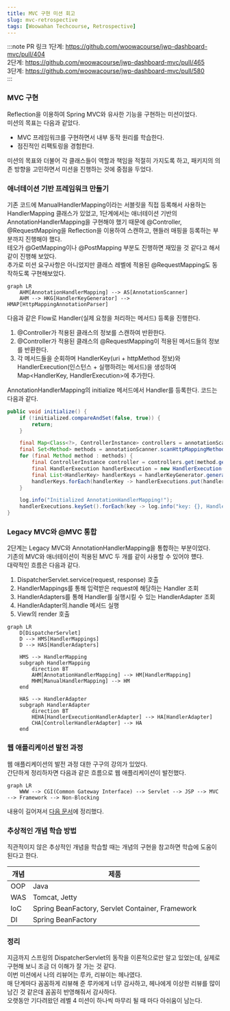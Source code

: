 ```yaml
---
title: MVC 구현 미션 회고
slug: mvc-retrospective
tags: [Woowahan Techcourse, Retrospective]
---
```


:::note PR 링크
1단계: https://github.com/woowacourse/jwp-dashboard-mvc/pull/404  
2단계: https://github.com/woowacourse/jwp-dashboard-mvc/pull/465  
3단계: https://github.com/woowacourse/jwp-dashboard-mvc/pull/580  
:::

### MVC 구현

Reflection을 이용하여 Spring MVC와 유사한 기능을 구현하는 미션이었다.  
미션의 목표는 다음과 같았다.

- MVC 프레임워크를 구현하면서 내부 동작 원리를 학습한다.
- 점진적인 리팩토링을 경험한다.

미션의 목표와 더불어 각 클래스들이 역할과 책임을 적절히 가지도록 하고, 패키지의 의존 방향을 고민하면서 미션을 진행하는 것에 중점을 두었다.  

### 애너테이션 기반 프레임워크 만들기

기존 코드에 ManualHandlerMapping이라는 서블릿을 직접 등록해서 사용하는 HandlerMapping 클래스가 있었고, 1단계에서는 애너테이션 기반의 AnnotationHandlerMapping을 구현해야 했기 때문에 @Controller, @RequestMapping을 Reflection을 이용하여 스캔하고, 핸들러 매핑을 등록하는 부분까지 진행해야 했다.  
테오가 @GetMapping이나 @PostMapping 부분도 진행하면 재밌을 것 같다고 해서 같이 진행해 보았다.  
추가로 미션 요구사항은 아니었지만 클래스 레벨에 적용된 @RequestMapping도 동작하도록 구현해보았다.  

```mermaid
graph LR
    AHM[AnnotationHandlerMapping] --> AS[AnnotationScanner]
	AHM --> HKG[HandlerKeyGenerator] --> HMAP[HttpMappingAnnotationParser]
```

다음과 같은 Flow로 Handler(실제 요청을 처리하는 메서드) 등록을 진행한다.  

1. @Controller가 적용된 클래스의 정보를 스캔하여 반환한다.  
2. @Controller가 적용된 클래스의 @RequestMapping이 적용된 메서드들의 정보를 반환한다.  
3. 각 메서드들을 순회하며 HandlerKey(uri + httpMethod 정보)와 HandlerExecution(인스턴스 + 실행하려는 메서드)을 생성하여 Map<HandlerKey, HandlerExecution>에 추가한다.  

AnnotationHandlerMapping의 initialize 메서드에서 Handler를 등록한다. 코드는 다음과 같다.  

```java title=AnnotationHandlerMapping
public void initialize() {
    if (!initialized.compareAndSet(false, true)) {
        return;
    }

    final Map<Class<?>, ControllerInstance> controllers = annotationScanner.scanControllers();
    final Set<Method> methods = annotationScanner.scanHttpMappingMethods(controllers.keySet());
    for (final Method method : methods) {
        final ControllerInstance controller = controllers.get(method.getDeclaringClass());
        final HandlerExecution handlerExecution = new HandlerExecution(controller.getInstance(), method);
        final List<HandlerKey> handlerKeys = handlerKeyGenerator.generate(controller.getUriPrefix(), method);
        handlerKeys.forEach(handlerKey -> handlerExecutions.put(handlerKey, handlerExecution));
    }

    log.info("Initialized AnnotationHandlerMapping!");
    handlerExecutions.keySet().forEach(key -> log.info("key: {}, Handler: {}", key, handlerExecutions.get(key)));
}
```

### Legacy MVC와 @MVC 통합

2단계는 Legacy MVC와 AnnotationHandlerMapping을 통합하는 부분이었다.  
기존의 MVC와 애너테이션이 적용된 MVC 두 개를 같이 사용할 수 있어야 헀다.  
대략적인 흐름은 다음과 같다.  

1. DispatcherServlet.service(request, response) 호출
2. HandlerMappings를 통해 입력받은 request에 해당하는 Handler 조회
3. HandlerAdapters를 통해 Handler를 실행시킬 수 있는 HandlerAdapter 조회
4. HandlerAdapter의.handle 메서드 실행
5. View의 render 호출

```mermaid
graph LR
    D[DispatcherServlet]
    D --> HMS[HandlerMappings]
    D --> HAS[HandlerAdapters]

	HMS --> HandlerMapping
	subgraph HandlerMapping
		direction BT
		AHM[AnnotationHandlerMapping] --> HM[HandlerMapping]
		MHM[ManualHandlerMapping] --> HM
	end

	HAS --> HandlerAdapter
	subgraph HandlerAdapter
		direction BT
		HEHA[HandlerExecutionHandlerAdapter] --> HA[HandlerAdapter]
		CHA[ControllerHandlerAdapter] --> HA
	end
```

### 웹 애플리케이션 발전 과정

웹 애플리케이션의 발전 과정 대한 구구의 강의가 있었다.  
간단하게 정리하자면 다음과 같은 흐름으로 웹 애플리케이션이 발전했다.

```mermaid
graph LR
    WWW --> CGI(Common Gateway Interface) --> Servlet --> JSP --> MVC --> Framework --> Non-Blocking
```

내용이 길어져서 [다음 문서](./web-application-evolution)에 정리했다.

### 추상적인 개념 학습 방법

직관적이지 않은 추상적인 개념을 학습할 때는 개념의 구현을 참고하면 학습에 도움이 된다고 한다.

| 개념 | 제품                                             |
| ---- | ------------------------------------------------ |
| OOP  | Java                                             |
| WAS  | Tomcat, Jetty                                    |
| IoC  | Spring BeanFactory, Servlet Container, Framework |
| DI   | Spring BeanFactory                               |

### 정리

지금까지 스프링의 DispatcherServlet의 동작을 이론적으로만 알고 있었는데, 실제로 구현해 보니 조금 더 이해가 잘 가는 것 같다.  
이번 미션에서 나의 리뷰어는 루카, 리뷰이는 헤나였다.  
매 단계마다 꼼꼼하게 리뷰해 준 루카에게 너무 감사하고, 헤나에게 이상한 리뷰를 많이 남긴 것 같은데 꼼꼼히 반영해줘서 감사하다.  
오랫동안 기다려왔던 레벨 4 미션이 하나씩 마무리 될 때 마다 아쉬움이 남는다.  